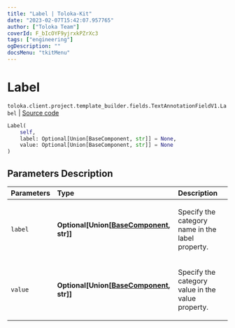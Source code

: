 ```yaml
---
title: "Label | Toloka-Kit"
date: "2023-02-07T15:42:07.957765"
author: ["Toloka Team"]
coverId: F_bIcOYF9yjrxkPZrXc3
tags: ["engineering"]
ogDescription: ""
docsMenu: "tkitMenu"
---
```


# Label
`toloka.client.project.template_builder.fields.TextAnnotationFieldV1.Label` | [Source code](https://github.com/Toloka/toloka-kit/blob/v1.1.3/src/client/project/template_builder/fields.py#L512)

```python
Label(
    self,
    label: Optional[Union[BaseComponent, str]] = None,
    value: Optional[Union[BaseComponent, str]] = None
)
```

## Parameters Description

| Parameters | Type | Description |
| :----------| :----| :-----------|
`label`|**Optional\[Union\[[BaseComponent](/docs-new/toloka-kit/reference/toloka.client.project.template_builder.base.BaseComponent), str\]\]**|<p>Specify the category name in the label property.</p>
`value`|**Optional\[Union\[[BaseComponent](/docs-new/toloka-kit/reference/toloka.client.project.template_builder.base.BaseComponent), str\]\]**|<p>Specify the category value in the value property.</p>
